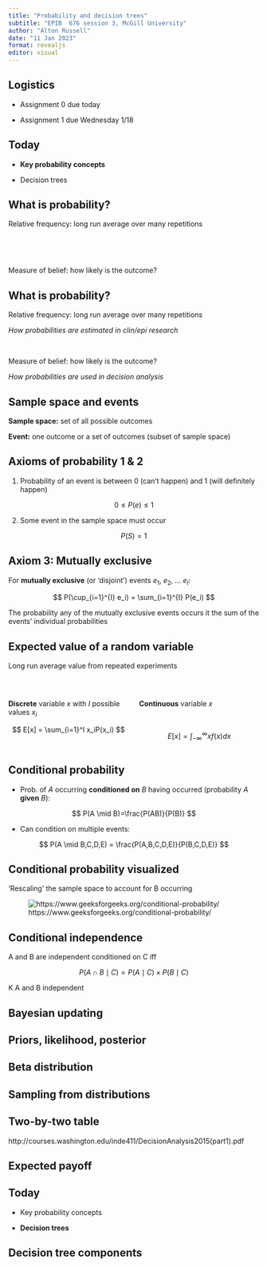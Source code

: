 ```yaml
---
title: "Probability and decision trees"
subtitle: "EPIB  676 session 3, McGill University"
author: "Alton Russell"
date: "11 Jan 2023"
format: revealjs
editor: visual
---
```


## Logistics

-   Assignment 0 due today

-   Assignment 1 due Wednesday 1/18

## Today

-   **Key probability concepts**

-   Decision trees

## What is probability?

Relative frequency: long run average over many repetitions

<br>

<br>

Measure of belief: how likely is the outcome?

## What is probability?

Relative frequency: long run average over many repetitions

*How probabilities are estimated in clin/epi research*

<br>

Measure of belief: how likely is the outcome?

*How probabilities are used in decision analysis*

## Sample space and events

**Sample space:** set of all possible outcomes

**Event:** one outcome or a set of outcomes (subset of sample space)

## Axioms of probability 1 & 2

1.  Probability of an event is between 0 (can't happen) and 1 (will definitely happen)

$$ 0 \leq P(e) \leq 1 $$

2.  Some event in the sample space must occur

$$
P(S) = 1
$$

## Axiom 3: Mutually exclusive

For **mutually exclusive** (or 'disjoint') events $e_1$, $e_2$, ... $e_I$:

$$
P(\cup_{i=1}^{I} e_i) = \sum_{i=1}^{I} P(e_i)
$$

The probability any of the mutually exclusive events occurs it the sum of the events' individual probabilities

## Expected value of a random variable

Long run average value from repeated experiments

<br>

::: columns
::: {.column width="50%"}
**Discrete** variable $x$ with $I$ possible values $x_i$

$$
E[x] = \sum_{i=1}^I x_iP(x_i)
$$
:::

::: {.column width="50%"}
**Continuous** variable $x$

<br>

$$
E[x] = \int_{-\infty}^{\infty} x f(x)dx
$$
:::
:::

## Conditional probability

-   Prob. of $A$ occurring **conditioned on** $B$ having occurred (probability $A$ **given** $B$):

$$
P(A \mid B)=\frac{P(AB)}{P(B)}
$$

-   Can condition on multiple events:

$$
P(A \mid B,C,D,E) = \frac{P(A,B,C,D,E)}{P(B,C,D,E)}
$$

## Conditional probability visualized

'Rescaling' the sample space to account for B occurring

![https://www.geeksforgeeks.org/conditional-probability/](conditional_prob.png)

## Conditional independence

A and B are independent conditioned on C iff

$$
P(A \cap B \mid C) = P( A \mid C) \times P( B \mid C)
$$

K A and B independent

## Bayesian updating

## Priors, likelihood, posterior

## Beta distribution

## Sampling from distributions

## Two-by-two table

http://courses.washington.edu/inde411/DecisionAnalysis2015(part1).pdf

## Expected payoff

## Today

-   Key probability concepts

-   **Decision trees**

## Decision tree components
